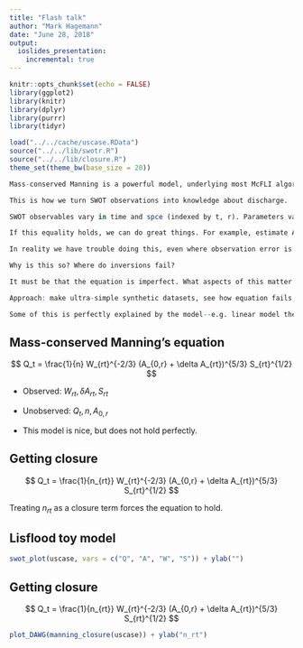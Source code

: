 ```yaml
---
title: "Flash talk"
author: "Mark Hagemann"
date: "June 28, 2018"
output: 
  ioslides_presentation:
    incremental: true
---
```


```r
knitr::opts_chunk$set(echo = FALSE)
library(ggplot2)
library(knitr)
library(dplyr)
library(purrr)
library(tidyr)

load("../../cache/uscase.RData")
source("../../lib/swotr.R")
source("../../lib/closure.R")
theme_set(theme_bw(base_size = 20))
```

```r
Mass-conserved Manning is a powerful model, underlying most McFLI algorithms. 

This is how we turn SWOT observations into knowledge about discharge. 

SWOT observables vary in time and spce (indexed by t, r). Parameters vary in one or the other.

If this equality holds, we can do great things. For example, estimate A0 perfectly. 

In reality we have trouble doing this, even where observation error is zero (Pepsi cases)

Why is this so? Where do inversions fail?

It must be that the equation is imperfect. What aspects of this matter most?

Approach: make ultra-simple synthetic datasets, see how equation fails, apply inference methods.

Some of this is perfectly explained by the model--e.g. linear model theory, variance inflation from highly correlated locations' data.
```



## Mass-conserved Manning's equation

$$
Q_t = \frac{1}{n} W_{rt}^{-2/3} (A_{0,r} + \delta A_{rt})^{5/3} S_{rt}^{1/2}
$$

- Observed: $W_{rt}, \delta A_{rt}, S_{rt}$
- Unobserved: $Q_t, n, A_{0,r}$

- This model is nice, but does not hold perfectly. 

## Getting closure

$$
Q_t = \frac{1}{n_{rt}} W_{rt}^{-2/3} (A_{0,r} + \delta A_{rt})^{5/3} S_{rt}^{1/2}
$$

Treating $n_{rt}$ as a closure term forces the equation to hold. 

## Lisflood toy model

```r
swot_plot(uscase, vars = c("Q", "A", "W", "S")) + ylab("")
```



## Getting closure

$$
Q_t = \frac{1}{n_{rt}} W_{rt}^{-2/3} (A_{0,r} + \delta A_{rt})^{5/3} S_{rt}^{1/2}
$$

```r
plot_DAWG(manning_closure(uscase)) + ylab("n_rt")
```

